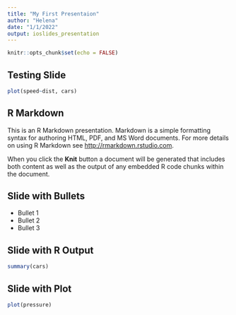 ---
title: "My First Presentaion"
author: "Helena"
date: "1/1/2022"
output: ioslides_presentation
---

```{r setup, include=FALSE}
knitr::opts_chunk$set(echo = FALSE)
```

## Testing Slide

```{r graph, comment=""}

plot(speed~dist, cars)

```

## R Markdown

This is an R Markdown presentation. Markdown is a simple formatting syntax for authoring HTML, PDF, and MS Word documents. For more details on using R Markdown see <http://rmarkdown.rstudio.com>.

When you click the **Knit** button a document will be generated that includes both content as well as the output of any embedded R code chunks within the document.

## Slide with Bullets

- Bullet 1
- Bullet 2
- Bullet 3

## Slide with R Output

```{r cars, echo = TRUE}
summary(cars)
```

## Slide with Plot

```{r pressure}
plot(pressure)
```

